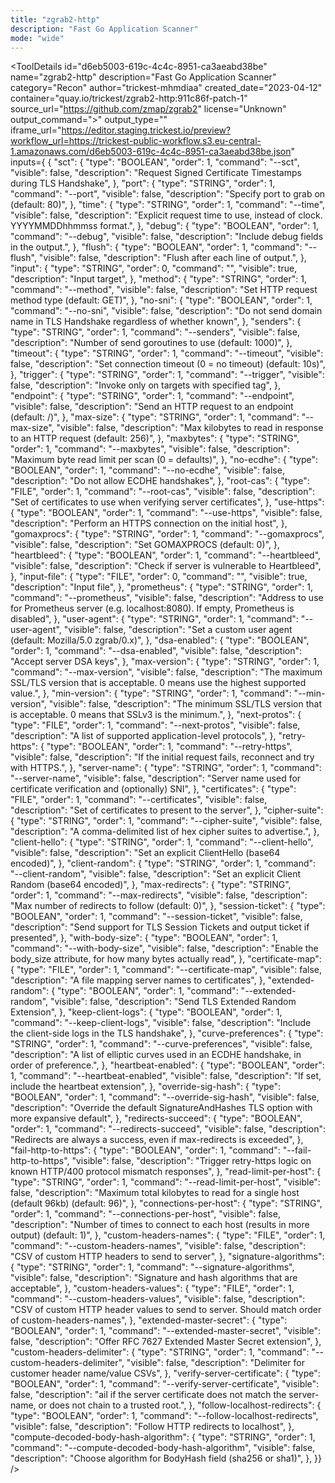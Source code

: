 ```yaml
---
title: "zgrab2-http"
description: "Fast Go Application Scanner"
mode: "wide"
---
```



<ToolDetails
  id="d6eb5003-619c-4c4c-8951-ca3aeabd38be"
  name="zgrab2-http"
  description="Fast Go Application Scanner"
  category="Recon"
  author="trickest-mhmdiaa"
  created_date="2023-04-12"
  container="quay.io/trickest/zgrab2-http:911c86f-patch-1"
  source_url="https://github.com/zmap/zgrab2"
  license="Unknown"
  output_command=">"
  output_type=""
  iframe_url="https://editor.staging.trickest.io/preview?workflow_url=https://trickest-public-workflow.s3.eu-central-1.amazonaws.com/d6eb5003-619c-4c4c-8951-ca3aeabd38be.json"
  inputs={ {
  "sct": {
    "type": "BOOLEAN",
    "order": 1,
    "command": "--sct",
    "visible": false,
    "description": "Request Signed Certificate Timestamps during TLS Handshake",
  },
  "port": {
    "type": "STRING",
    "order": 1,
    "command": "--port",
    "visible": false,
    "description": "Specify port to grab on (default: 80)",
  },
  "time": {
    "type": "STRING",
    "order": 1,
    "command": "--time",
    "visible": false,
    "description": "Explicit request time to use, instead of clock. YYYYMMDDhhmmss format.",
  },
  "debug": {
    "type": "BOOLEAN",
    "order": 1,
    "command": "--debug",
    "visible": false,
    "description": "Include debug fields in the output.",
  },
  "flush": {
    "type": "BOOLEAN",
    "order": 1,
    "command": "--flush",
    "visible": false,
    "description": "Flush after each line of output.",
  },
  "input": {
    "type": "STRING",
    "order": 0,
    "command": "",
    "visible": true,
    "description": "Input target",
  },
  "method": {
    "type": "STRING",
    "order": 1,
    "command": "--method",
    "visible": false,
    "description": "Set HTTP request method type (default: GET)",
  },
  "no-sni": {
    "type": "BOOLEAN",
    "order": 1,
    "command": "--no-sni",
    "visible": false,
    "description": "Do not send domain name in TLS Handshake regardless of whether known",
  },
  "senders": {
    "type": "STRING",
    "order": 1,
    "command": "--senders",
    "visible": false,
    "description": "Number of send goroutines to use (default: 1000)",
  },
  "timeout": {
    "type": "STRING",
    "order": 1,
    "command": "--timeout",
    "visible": false,
    "description": "Set connection timeout (0 = no timeout) (default: 10s)",
  },
  "trigger": {
    "type": "STRING",
    "order": 1,
    "command": "--trigger",
    "visible": false,
    "description": "Invoke only on targets with specified tag",
  },
  "endpoint": {
    "type": "STRING",
    "order": 1,
    "command": "--endpoint",
    "visible": false,
    "description": "Send an HTTP request to an endpoint (default: /)",
  },
  "max-size": {
    "type": "STRING",
    "order": 1,
    "command": "--max-size",
    "visible": false,
    "description": "Max kilobytes to read in response to an HTTP request (default: 256)",
  },
  "maxbytes": {
    "type": "STRING",
    "order": 1,
    "command": "--maxbytes",
    "visible": false,
    "description": "Maximum byte read limit per scan (0 = defaults)",
  },
  "no-ecdhe": {
    "type": "BOOLEAN",
    "order": 1,
    "command": "--no-ecdhe",
    "visible": false,
    "description": "Do not allow ECDHE handshakes",
  },
  "root-cas": {
    "type": "FILE",
    "order": 1,
    "command": "--root-cas",
    "visible": false,
    "description": "Set of certificates to use when verifying server certificates",
  },
  "use-https": {
    "type": "BOOLEAN",
    "order": 1,
    "command": "--use-https",
    "visible": false,
    "description": "Perform an HTTPS connection on the initial host",
  },
  "gomaxprocs": {
    "type": "STRING",
    "order": 1,
    "command": "--gomaxprocs",
    "visible": false,
    "description": "Set GOMAXPROCS (default: 0)",
  },
  "heartbleed": {
    "type": "BOOLEAN",
    "order": 1,
    "command": "--heartbleed",
    "visible": false,
    "description": "Check if server is vulnerable to Heartbleed",
  },
  "input-file": {
    "type": "FILE",
    "order": 0,
    "command": "",
    "visible": true,
    "description": "Input file",
  },
  "prometheus": {
    "type": "STRING",
    "order": 1,
    "command": "--prometheus",
    "visible": false,
    "description": "Address to use for Prometheus server (e.g. localhost:8080). If empty, Prometheus is disabled",
  },
  "user-agent": {
    "type": "STRING",
    "order": 1,
    "command": "--user-agent",
    "visible": false,
    "description": "Set a custom user agent (default: Mozilla/5.0 zgrab/0.x)",
  },
  "dsa-enabled": {
    "type": "BOOLEAN",
    "order": 1,
    "command": "--dsa-enabled",
    "visible": false,
    "description": "Accept server DSA keys",
  },
  "max-version": {
    "type": "STRING",
    "order": 1,
    "command": "--max-version",
    "visible": false,
    "description": "The maximum SSL/TLS version that is acceptable. 0 means use the highest supported value.",
  },
  "min-version": {
    "type": "STRING",
    "order": 1,
    "command": "--min-version",
    "visible": false,
    "description": "The minimum SSL/TLS version that is acceptable. 0 means that SSLv3 is the minimum.",
  },
  "next-protos": {
    "type": "FILE",
    "order": 1,
    "command": "--next-protos",
    "visible": false,
    "description": "A list of supported application-level protocols",
  },
  "retry-https": {
    "type": "BOOLEAN",
    "order": 1,
    "command": "--retry-https",
    "visible": false,
    "description": "If the initial request fails, reconnect and try with HTTPS.",
  },
  "server-name": {
    "type": "STRING",
    "order": 1,
    "command": "--server-name",
    "visible": false,
    "description": "Server name used for certificate verification and (optionally) SNI",
  },
  "certificates": {
    "type": "FILE",
    "order": 1,
    "command": "--certificates",
    "visible": false,
    "description": "Set of certificates to present to the server",
  },
  "cipher-suite": {
    "type": "STRING",
    "order": 1,
    "command": "--cipher-suite",
    "visible": false,
    "description": "A comma-delimited list of hex cipher suites to advertise.",
  },
  "client-hello": {
    "type": "STRING",
    "order": 1,
    "command": "--client-hello",
    "visible": false,
    "description": "Set an explicit ClientHello (base64 encoded)",
  },
  "client-random": {
    "type": "STRING",
    "order": 1,
    "command": "--client-random",
    "visible": false,
    "description": "Set an explicit Client Random (base64 encoded)",
  },
  "max-redirects": {
    "type": "STRING",
    "order": 1,
    "command": "--max-redirects",
    "visible": false,
    "description": "Max number of redirects to follow (default: 0)",
  },
  "session-ticket": {
    "type": "BOOLEAN",
    "order": 1,
    "command": "--session-ticket",
    "visible": false,
    "description": "Send support for TLS Session Tickets and output ticket if presented",
  },
  "with-body-size": {
    "type": "BOOLEAN",
    "order": 1,
    "command": "--with-body-size",
    "visible": false,
    "description": "Enable the body_size attribute, for how many bytes actually read",
  },
  "certificate-map": {
    "type": "FILE",
    "order": 1,
    "command": "--certificate-map",
    "visible": false,
    "description": "A file mapping server names to certificates",
  },
  "extended-random": {
    "type": "BOOLEAN",
    "order": 1,
    "command": "--extended-random",
    "visible": false,
    "description": "Send TLS Extended Random Extension",
  },
  "keep-client-logs": {
    "type": "BOOLEAN",
    "order": 1,
    "command": "--keep-client-logs",
    "visible": false,
    "description": "Include the client-side logs in the TLS handshake",
  },
  "curve-preferences": {
    "type": "STRING",
    "order": 1,
    "command": "--curve-preferences",
    "visible": false,
    "description": "A list of elliptic curves used in an ECDHE handshake, in order of preference.",
  },
  "heartbeat-enabled": {
    "type": "BOOLEAN",
    "order": 1,
    "command": "--heartbeat-enabled",
    "visible": false,
    "description": "If set, include the heartbeat extension",
  },
  "override-sig-hash": {
    "type": "BOOLEAN",
    "order": 1,
    "command": "--override-sig-hash",
    "visible": false,
    "description": "Override the default SignatureAndHashes TLS option with more expansive default",
  },
  "redirects-succeed": {
    "type": "BOOLEAN",
    "order": 1,
    "command": "--redirects-succeed",
    "visible": false,
    "description": "Redirects are always a success, even if max-redirects is exceeded",
  },
  "fail-http-to-https": {
    "type": "BOOLEAN",
    "order": 1,
    "command": "--fail-http-to-https",
    "visible": false,
    "description": "Trigger retry-https logic on known HTTP/400 protocol mismatch responses",
  },
  "read-limit-per-host": {
    "type": "STRING",
    "order": 1,
    "command": "--read-limit-per-host",
    "visible": false,
    "description": "Maximum total kilobytes to read for a single host (default 96kb) (default: 96)",
  },
  "connections-per-host": {
    "type": "STRING",
    "order": 1,
    "command": "--connections-per-host",
    "visible": false,
    "description": "Number of times to connect to each host (results in more output) (default: 1)",
  },
  "custom-headers-names": {
    "type": "FILE",
    "order": 1,
    "command": "--custom-headers-names",
    "visible": false,
    "description": "CSV of custom HTTP headers to send to server",
  },
  "signature-algorithms": {
    "type": "STRING",
    "order": 1,
    "command": "--signature-algorithms",
    "visible": false,
    "description": "Signature and hash algorithms that are acceptable",
  },
  "custom-headers-values": {
    "type": "FILE",
    "order": 1,
    "command": "--custom-headers-values",
    "visible": false,
    "description": "CSV of custom HTTP header values to send to server. Should match order of custom-headers-names",
  },
  "extended-master-secret": {
    "type": "BOOLEAN",
    "order": 1,
    "command": "--extended-master-secret",
    "visible": false,
    "description": "Offer RFC 7627 Extended Master Secret extension",
  },
  "custom-headers-delimiter": {
    "type": "STRING",
    "order": 1,
    "command": "--custom-headers-delimiter",
    "visible": false,
    "description": "Delimiter for customer header name/value CSVs",
  },
  "verify-server-certificate": {
    "type": "BOOLEAN",
    "order": 1,
    "command": "--verify-server-certificate",
    "visible": false,
    "description": "ail if the server certificate does not match the server-name, or does not chain to a trusted root.",
  },
  "follow-localhost-redirects": {
    "type": "BOOLEAN",
    "order": 1,
    "command": "--follow-localhost-redirects",
    "visible": false,
    "description": "Follow HTTP redirects to localhost",
  },
  "compute-decoded-body-hash-algorithm": {
    "type": "STRING",
    "order": 1,
    "command": "--compute-decoded-body-hash-algorithm",
    "visible": false,
    "description": "Choose algorithm for BodyHash field (sha256 or sha1)",
  },
}}
/>